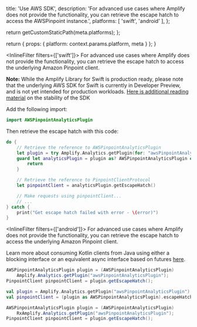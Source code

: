 
  title: 'Use AWS SDK',
  description: 'For advanced use cases where Amplify does not provide the functionality, you can retrieve the escape hatch to access the AWSPinpoint instance.',
  platforms: [
    'swift',
    'android'
  ],
};

  return getCustomStaticPath(meta.platforms);
};

  return {
    props: {
      platform: context.params.platform,
      meta
    }
  };
}

<InlineFilter filters={['swift']}>
For advanced use cases where Amplify does not provide the functionality, you can retrieve the escape hatch to access the underlying Amazon Pinpoint client.

<Callout warning>

**Note:** While the Amplify Library for Swift is production ready, please note that the underlying AWS SDK for Swift is currently in Developer Preview, and is not yet intended for production workloads. [Here is additional reading material](https://github.com/awslabs/aws-sdk-swift/blob/main/Sources/Core/AWSSDKForSwift/Documentation.docc/stability.md) on the stability of the SDK

</Callout>

Add the following import:

```swift
import AWSPinpointAnalyticsPlugin
```

Then retrieve the escape hatch with this code:

```swift
do {
    // Retrieve the reference to AWSPinpointAnalyticsPlugin
    let plugin = try Amplify.Analytics.getPlugin(for: "awsPinpointAnalyticsPlugin")
    guard let analyticsPlugin = plugin as? AWSPinpointAnalyticsPlugin else {
        return
    }

    // Retrieve the reference to PinpointClientProtocol
    let pinpointClient = analyticsPlugin.getEscapeHatch()

    // Make requests using pinpointClient...
    // ...
} catch {
    print("Get escape hatch failed with error - \(error)")
}
```
</InlineFilter>

<InlineFilter filters={['android']}>
For advanced use cases where Amplify does not provide the functionality, you can retrieve the escape hatch to access the underlying Amazon Pinpoint client.

<BlockSwitcher>

<Block name="Java">

<Callout>

Learn more about consuming Kotlin clients from Java using either a blocking interface or an equivalent async interface based on futures [here](https://github.com/awslabs/smithy-kotlin/blob/main/docs/design/kotlin-smithy-sdk.md#java-interop).

</Callout>

```java
AWSPinpointAnalyticsPlugin plugin = (AWSPinpointAnalyticsPlugin)
    Amplify.Analytics.getPlugin("awsPinpointAnalyticsPlugin");
PinpointClient pinpointClient = plugin.getEscapeHatch();
```

</Block>
<Block name="Kotlin">

```kotlin
val plugin = Amplify.Analytics.getPlugin("awsPinpointAnalyticsPlugin")
val pinpointClient = (plugin as AWSPinpointAnalyticsPlugin).escapeHatch
```

</Block>
<Block name="RxJava">

```java
AWSPinpointAnalyticsPlugin plugin = (AWSPinpointAnalyticsPlugin)
    RxAmplify.Analytics.getPlugin("awsPinpointAnalyticsPlugin");
PinpointClient pinpointClient = plugin.getEscapeHatch();
```

</Block>
</BlockSwitcher>
</InlineFilter>
